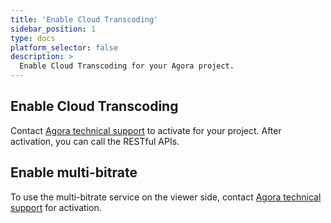 ```yaml
---
title: 'Enable Cloud Transcoding'
sidebar_position: 1
type: docs
platform_selector: false
description: >
  Enable Cloud Transcoding for your Agora project.
---
```




<ManageAccount />

## Enable Cloud Transcoding

Contact [Agora technical support](mailto:support@agora.io) to activate <Vpd k="NAME" /> for your project. After activation, you can call the RESTful APIs.

## Enable multi-bitrate 
To use the multi-bitrate service on the viewer side, contact [Agora technical support](mailto:support@agora.io) for activation.
